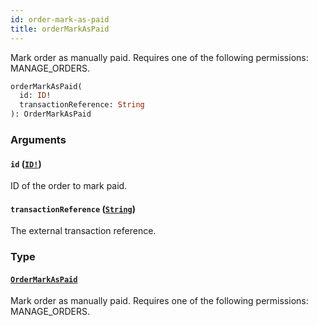 ```yaml
---
id: order-mark-as-paid
title: orderMarkAsPaid
---
```


Mark order as manually paid. Requires one of the following permissions: MANAGE_ORDERS.

```graphql
orderMarkAsPaid(
  id: ID!
  transactionReference: String
): OrderMarkAsPaid

```

### Arguments

#### `id` ([`ID!`](../../../developer/api-reference/scalars/id))

ID of the order to mark paid.

#### `transactionReference` ([`String`](../../../developer/api-reference/scalars/string))

The external transaction reference.

### Type

#### [`OrderMarkAsPaid`](../../../developer/api-reference/objects/order-mark-as-paid)

Mark order as manually paid. Requires one of the following permissions: MANAGE_ORDERS.
